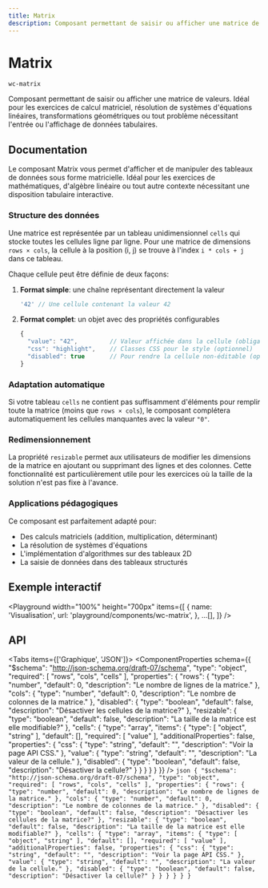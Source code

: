 ```yaml
---
title: Matrix
description: Composant permettant de saisir ou afficher une matrice de valeurs. Idéal pour les exercices de calcul matriciel, résolution de systèmes d'équations linéaires, transformations géométriques ou tout problème nécessitant l'entrée ou l'affichage de données tabulaires.
---
```



# Matrix

`wc-matrix`

Composant permettant de saisir ou afficher une matrice de valeurs. Idéal pour les exercices de calcul matriciel, résolution de systèmes d'équations linéaires, transformations géométriques ou tout problème nécessitant l'entrée ou l'affichage de données tabulaires.

## Documentation

Le composant Matrix vous permet d'afficher et de manipuler des tableaux de données sous forme matricielle. Idéal pour les exercices de mathématiques, d'algèbre linéaire ou tout autre contexte nécessitant une disposition tabulaire interactive.

### Structure des données

Une matrice est représentée par un tableau unidimensionnel `cells` qui stocke toutes les cellules ligne par ligne. Pour une matrice de dimensions `rows × cols`, la cellule à la position (i, j) se trouve à l'index `i * cols + j` dans ce tableau.

Chaque cellule peut être définie de deux façons:

1. **Format simple**: une chaîne représentant directement la valeur

   ```js
   '42' // Une cellule contenant la valeur 42
   ```

2. **Format complet**: un objet avec des propriétés configurables
   ```js
   {
     "value": "42",         // Valeur affichée dans la cellule (obligatoire)
     "css": "highlight",    // Classes CSS pour le style (optionnel)
     "disabled": true       // Pour rendre la cellule non-éditable (optionnel)
   }
   ```

### Adaptation automatique

Si votre tableau `cells` ne contient pas suffisamment d'éléments pour remplir toute la matrice (moins que `rows × cols`), le composant complétera automatiquement les cellules manquantes avec la valeur `"0"`.

### Redimensionnement

La propriété `resizable` permet aux utilisateurs de modifier les dimensions de la matrice en ajoutant ou supprimant des lignes et des colonnes. Cette fonctionnalité est particulièrement utile pour les exercices où la taille de la solution n'est pas fixe à l'avance.

### Applications pédagogiques

Ce composant est parfaitement adapté pour:

- Des calculs matriciels (addition, multiplication, déterminant)
- La résolution de systèmes d'équations
- L'implémentation d'algorithmes sur des tableaux 2D
- La saisie de données dans des tableaux structurés

## Exemple interactif

<Playground
  width="100%"
  height="700px"
  items={[
    {
      name: 'Visualisation',
      url: 'playground/components/wc-matrix',
    },
    ...[],
  ]}
/>

## API

<Tabs items={['Graphique', 'JSON']}>
  <Tab>
    <ComponentProperties schema={{
  "$schema": "http://json-schema.org/draft-07/schema",
  "type": "object",
  "required": [
    "rows",
    "cols",
    "cells"
  ],
  "properties": {
    "rows": {
      "type": "number",
      "default": 0,
      "description": "Le nombre de lignes de la matrice."
    },
    "cols": {
      "type": "number",
      "default": 0,
      "description": "Le nombre de colonnes de la matrice."
    },
    "disabled": {
      "type": "boolean",
      "default": false,
      "description": "Désactiver les cellules de la matrice?"
    },
    "resizable": {
      "type": "boolean",
      "default": false,
      "description": "La taille de la matrice est elle modifiable?"
    },
    "cells": {
      "type": "array",
      "items": {
        "type": [
          "object",
          "string"
        ],
        "default": [],
        "required": [
          "value"
        ],
        "additionalProperties": false,
        "properties": {
          "css": {
            "type": "string",
            "default": "",
            "description": "Voir la page API CSS."
          },
          "value": {
            "type": "string",
            "default": "",
            "description": "La valeur de la cellule."
          },
          "disabled": {
            "type": "boolean",
            "default": false,
            "description": "Désactiver la cellule?"
          }
        }
      }
    }
  }
}} />
  </Tab>
  <Tab>
    ```json
    {
  "$schema": "http://json-schema.org/draft-07/schema",
  "type": "object",
  "required": [
    "rows",
    "cols",
    "cells"
  ],
  "properties": {
    "rows": {
      "type": "number",
      "default": 0,
      "description": "Le nombre de lignes de la matrice."
    },
    "cols": {
      "type": "number",
      "default": 0,
      "description": "Le nombre de colonnes de la matrice."
    },
    "disabled": {
      "type": "boolean",
      "default": false,
      "description": "Désactiver les cellules de la matrice?"
    },
    "resizable": {
      "type": "boolean",
      "default": false,
      "description": "La taille de la matrice est elle modifiable?"
    },
    "cells": {
      "type": "array",
      "items": {
        "type": [
          "object",
          "string"
        ],
        "default": [],
        "required": [
          "value"
        ],
        "additionalProperties": false,
        "properties": {
          "css": {
            "type": "string",
            "default": "",
            "description": "Voir la page API CSS."
          },
          "value": {
            "type": "string",
            "default": "",
            "description": "La valeur de la cellule."
          },
          "disabled": {
            "type": "boolean",
            "default": false,
            "description": "Désactiver la cellule?"
          }
        }
      }
    }
  }
}
    ```
  </Tab>
</Tabs>
